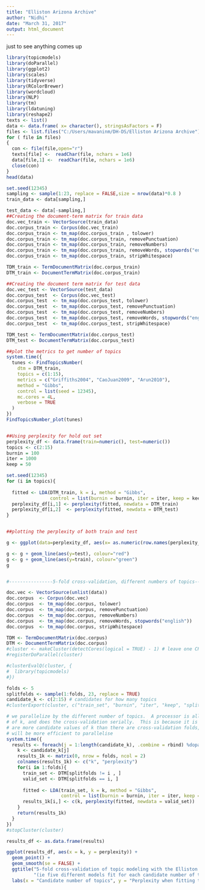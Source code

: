 ```yaml
---
title: "Elliston Arizona Archive"
author: "Nidhi"
date: "March 31, 2017"
output: html_document
---
```


just to see anything comes up
``` r


library(topicmodels)
library(doParallel)
library(ggplot2)
library(scales)
library(tidyverse)
library(RColorBrewer)
library(wordcloud)
library(NLP)
library(tm)
library(ldatuning)
library(reshape2)
texts <- list()
data <- data.frame( x= character(), stringsAsFactors = F)
files <- list.files("C:/Users/mavaninm/DH-DS/Elliston Arizona Archive")
for ( file in files)
{
  con <- file(file,open="r")
  texts[file] <-  readChar(file, nchars = 1e6)
  data[file,1] <-  readChar(file, nchars = 1e6)
  close(con)
}
head(data)
```


``` r
set.seed(12345) 
sampling <- sample(1:23, replace = FALSE,size = nrow(data)*0.8 )
train_data <- data[sampling,]

test_data <- data[-sampling,]
##Creating the document-term matrix for train data
doc.vec_train <- VectorSource(train_data)
doc.corpus_train <- Corpus(doc.vec_train)
doc.corpus_train <- tm_map(doc.corpus_train , tolower)
doc.corpus_train <- tm_map(doc.corpus_train, removePunctuation)
doc.corpus_train <- tm_map(doc.corpus_train, removeNumbers)
doc.corpus_train <- tm_map(doc.corpus_train, removeWords, stopwords("english"))
doc.corpus_train <- tm_map(doc.corpus_train, stripWhitespace)

TDM_train <- TermDocumentMatrix(doc.corpus_train)
DTM_train <- DocumentTermMatrix(doc.corpus_train)

##Creating the document term matrix for test data
doc.vec_test <- VectorSource(test_data)
doc.corpus_test  <- Corpus(doc.vec_test)
doc.corpus_test  <- tm_map(doc.corpus_test, tolower)
doc.corpus_test  <- tm_map(doc.corpus_test, removePunctuation)
doc.corpus_test  <- tm_map(doc.corpus_test, removeNumbers)
doc.corpus_test  <- tm_map(doc.corpus_test, removeWords, stopwords("english"))
doc.corpus_test  <- tm_map(doc.corpus_test, stripWhitespace)

TDM_test <- TermDocumentMatrix(doc.corpus_test)
DTM_test <- DocumentTermMatrix(doc.corpus_test)

##plot the metrics to get number of topics
system.time({
  tunes <- FindTopicsNumber(
    dtm = DTM_train,
    topics = c(1:15),
    metrics = c("Griffiths2004", "CaoJuan2009", "Arun2010"),
    method = "Gibbs",
    control = list(seed = 12345),
    mc.cores = 4L,
    verbose = TRUE
  )
})
FindTopicsNumber_plot(tunes)


##Using perplexity for hold out set
perplexity_df <- data.frame(train=numeric(), test=numeric())
topics <- c(2:15)
burnin = 100
iter = 1000
keep = 50

set.seed(12345)
for (i in topics){
 
  fitted <- LDA(DTM_train, k = i, method = "Gibbs",
                control = list(burnin = burnin, iter = iter, keep = keep) )
  perplexity_df[i,1] <- perplexity(fitted, newdata = DTM_train)
  perplexity_df[i,2]  <- perplexity(fitted, newdata = DTM_test) 
}


##plotting the perplexity of both train and test

g <- ggplot(data=perplexity_df, aes(x= as.numeric(row.names(perplexity_df)))) + labs(y="Perplexity",x="Number of topics") + ggtitle("Perplexity of hold out  and training data")

g <- g + geom_line(aes(y=test), colour="red")
g <- g + geom_line(aes(y=train), colour="green")
g


#----------------5-fold cross-validation, different numbers of topics----------------

doc.vec <- VectorSource(unlist(data))
doc.corpus  <- Corpus(doc.vec)
doc.corpus  <- tm_map(doc.corpus, tolower)
doc.corpus  <- tm_map(doc.corpus, removePunctuation)
doc.corpus  <- tm_map(doc.corpus, removeNumbers)
doc.corpus  <- tm_map(doc.corpus, removeWords, stopwords("english"))
doc.corpus  <- tm_map(doc.corpus, stripWhitespace)

TDM <- TermDocumentMatrix(doc.corpus)
DTM <- DocumentTermMatrix(doc.corpus)
#cluster <- makeCluster(detectCores(logical = TRUE) - 1) # leave one CPU spare...
#registerDoParallel(cluster)

#clusterEvalQ(cluster, {
#  library(topicmodels)
#})

folds <- 5
splitfolds <- sample(1:folds, 23, replace = TRUE)
candidate_k <- c(2:15) # candidates for how many topics
#clusterExport(cluster, c("train_set", "burnin", "iter", "keep", "splitfolds", "folds", "candidate_k"))

# we parallelize by the different number of topics.  A processor is allocated a value
# of k, and does the cross-validation serially.  This is because it is assumed there
# are more candidate values of k than there are cross-validation folds, hence it
# will be more efficient to parallelise
system.time({
  results <- foreach(j = 1:length(candidate_k), .combine = rbind) %dopar%{
    k <- candidate_k[j]
    results_1k <- matrix(0, nrow = folds, ncol = 2)
    colnames(results_1k) <- c("k", "perplexity")
    for(i in 1:folds){
      train_set <- DTM[splitfolds != i , ]
      valid_set <- DTM[splitfolds == i, ]
      
      fitted <- LDA(train_set, k = k, method = "Gibbs",
                    control = list(burnin = burnin, iter = iter, keep = keep) )
      results_1k[i,] <- c(k, perplexity(fitted, newdata = valid_set))
    }
    return(results_1k)
  }
})
#stopCluster(cluster)

results_df <- as.data.frame(results)

ggplot(results_df, aes(x = k, y = perplexity)) +
  geom_point() +
  geom_smooth(se = FALSE) +
  ggtitle("5-fold cross-validation of topic modeling with the Elliston dataset",
          "(ie five different models fit for each candidate number of topics)") +
  labs(x = "Candidate number of topics", y = "Perplexity when fitting the trained model to the hold-out set")








```

